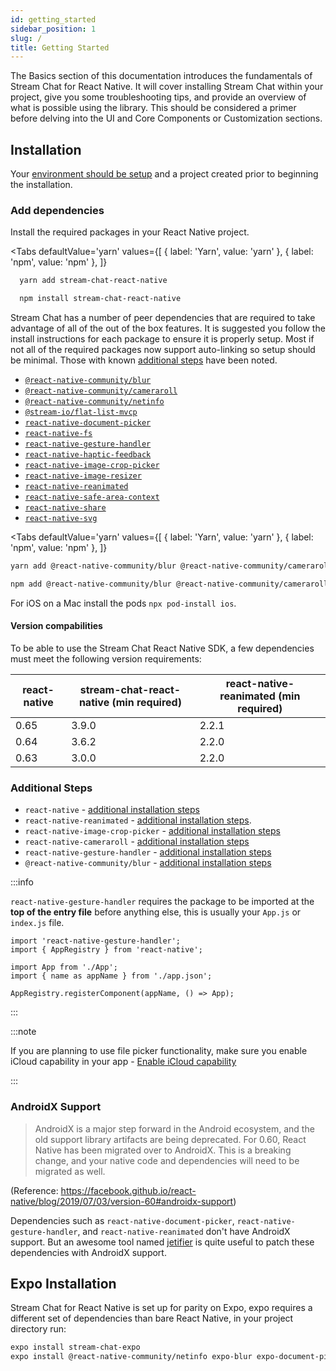 ```yaml
---
id: getting_started
sidebar_position: 1
slug: /
title: Getting Started
---
```



The Basics section of this documentation introduces the fundamentals of Stream Chat for React Native.
It will cover installing Stream Chat within your project, give you some troubleshooting tips, and provide an overview of what is possible using the library.
This should be considered a primer before delving into the UI and Core Components or Customization sections.

## Installation

Your [environment should be setup](https://reactnative.dev/docs/environment-setup) and a project created prior to beginning the installation.

### Add dependencies

Install the required packages in your React Native project.

<Tabs
  defaultValue='yarn'
  values={[
    { label: 'Yarn', value: 'yarn' },
    { label: 'npm', value: 'npm' },
  ]}
>
<TabItem value='yarn'>

  ```bash
    yarn add stream-chat-react-native
  ```

</TabItem>
<TabItem value='npm'>

  ```bash
    npm install stream-chat-react-native
  ```

</TabItem>
</Tabs>

Stream Chat has a number of peer dependencies that are required to take advantage of all of the out of the box features.
It is suggested you follow the install instructions for each package to ensure it is properly setup.
Most if not all of the required packages now support auto-linking so setup should be minimal. Those with known [additional steps](#additional-steps) have been noted.

- [`@react-native-community/blur`](https://github.com/Kureev/react-native-blur)
- [`@react-native-community/cameraroll`](https://github.com/react-native-cameraroll/react-native-cameraroll)
- [`@react-native-community/netinfo`](https://github.com/react-native-netinfo/react-native-netinfo)
- [`@stream-io/flat-list-mvcp`](https://github.com/GetStream/flat-list-mvcp)
- [`react-native-document-picker`](https://github.com/rnmods/react-native-document-picker)
- [`react-native-fs`](https://github.com/itinance/react-native-fs)
- [`react-native-gesture-handler`](https://github.com/software-mansion/react-native-gesture-handler)
- [`react-native-haptic-feedback`](https://github.com/junina-de/react-native-haptic-feedback)
- [`react-native-image-crop-picker`](https://github.com/ivpusic/react-native-image-crop-picker)
- [`react-native-image-resizer`](https://github.com/bamlab/react-native-image-resizer)
- [`react-native-reanimated`](https://github.com/software-mansion/react-native-reanimated)
- [`react-native-safe-area-context`](https://github.com/th3rdwave/react-native-safe-area-context)
- [`react-native-share`](https://github.com/react-native-share/react-native-share)
- [`react-native-svg`](https://github.com/react-native-svg/react-native-svg)

<Tabs
  defaultValue='yarn'
  values={[
    { label: 'Yarn', value: 'yarn' },
    { label: 'npm', value: 'npm' },
  ]}
>
<TabItem value='yarn'>

  ```bash
  yarn add @react-native-community/blur @react-native-community/cameraroll @react-native-community/netinfo @stream-io/flat-list-mvcp react-native-document-picker react-native-fs react-native-gesture-handler react-native-haptic-feedback react-native-haptic-feedback react-native-image-crop-picker react-native-image-resizer react-native-reanimated react-native-safe-area-context react-native-share react-native-svg
  ```

</TabItem>
<TabItem value='npm'>

  ```bash
  npm add @react-native-community/blur @react-native-community/cameraroll @react-native-community/netinfo @stream-io/flat-list-mvcp react-native-document-picker react-native-fs react-native-gesture-handler react-native-haptic-feedback react-native-haptic-feedback react-native-image-crop-picker react-native-image-resizer react-native-reanimated react-native-safe-area-context react-native-share react-native-svg
  ```

</TabItem>
</Tabs>

For iOS on a Mac install the pods `npx pod-install ios`.

#### Version compabilities

To be able to use the Stream Chat React Native SDK, a few dependencies must meet the following version requirements:

| react-native | stream-chat-react-native (min required) | react-native-reanimated (min required) |
| - | - | - |
| 0.65 |  3.9.0 | 2.2.1 |
| 0.64 |  3.6.2 | 2.2.0 |
| 0.63 |  3.0.0 | 2.2.0 |

### Additional Steps

- `react-native` - [additional installation steps](https://reactnative.dev/docs/image#gif-and-webp-support-on-android)
- `react-native-reanimated` - [additional installation steps](https://docs.swmansion.com/react-native-reanimated/docs/installation).
- `react-native-image-crop-picker` - [additional installation steps](https://github.com/ivpusic/react-native-image-crop-picker#step-3)
- `react-native-cameraroll` - [additional installation steps](https://github.com/react-native-cameraroll/react-native-cameraroll#permissions)
- `react-native-gesture-handler` - [additional installation steps](https://docs.swmansion.com/react-native-gesture-handler/docs/#android)
- `@react-native-community/blur` - [additional installation steps](/reactnative/basics/troubleshooting#blurview-crashing)

:::info

`react-native-gesture-handler` requires the package to be imported at the **top of the entry file** before anything else, this is usually your `App.js` or `index.js` file.
<br />

```tsx
import 'react-native-gesture-handler';
import { AppRegistry } from 'react-native';

import App from './App';
import { name as appName } from './app.json';

AppRegistry.registerComponent(appName, () => App);
```

:::

:::note

If you are planning to use file picker functionality, make sure you enable iCloud capability in your app - [Enable iCloud capability](https://camo.githubusercontent.com/ac300ca7e3bbab573a76c151469a89efd8b31e72/68747470733a2f2f33313365353938373731386233343661616638332d66356538323532373066323961383466373838313432333431303338343334322e73736c2e6366312e7261636b63646e2e636f6d2f313431313932303637342d656e61626c652d69636c6f75642d64726976652e706e67)

:::

### AndroidX Support

> AndroidX is a major step forward in the Android ecosystem, and the old support library artifacts are being deprecated.
For 0.60, React Native has been migrated over to AndroidX.
This is a breaking change, and your native code and dependencies will need to be migrated as well.

(Reference: <https://facebook.github.io/react-native/blog/2019/07/03/version-60#androidx-support>)

Dependencies such as `react-native-document-picker`, `react-native-gesture-handler`, and `react-native-reanimated` don't have AndroidX support.
But an awesome tool named [jetifier](https://github.com/mikehardy/jetifier) is quite useful to patch these dependencies with AndroidX support.

## Expo Installation

Stream Chat for React Native is set up for parity on Expo, expo requires a different set of dependencies than bare React Native, in your project directory run:

```bash
expo install stream-chat-expo
expo install @react-native-community/netinfo expo-blur expo-document-picker expo-file-system expo-haptics expo-image-manipulator expo-image-picker expo-media-library expo-sharing react-native-gesture-handler react-native-reanimated react-native-safe-area-context react-native-svg
```
